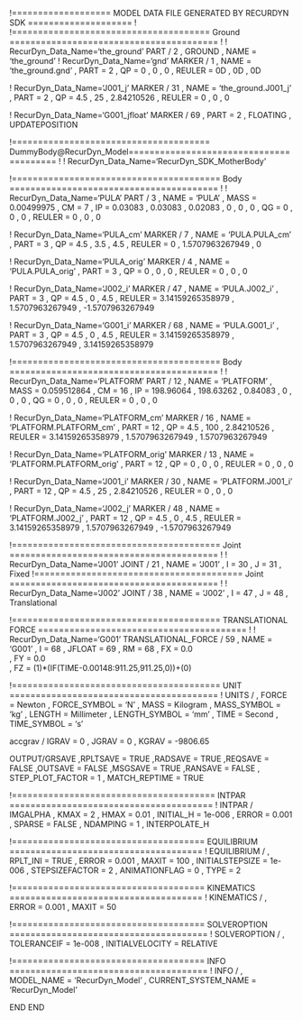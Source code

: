 ﻿!=================== MODEL DATA FILE GENERATED BY RECURDYN SDK ====================
!
!====================================== Ground ========================================
!
!                         RecurDyn_Data_Name='the_ground'
PART / 2 , GROUND
, NAME = 'the_ground'
!                         RecurDyn_Data_Name='gnd'
MARKER / 1
, NAME = 'the_ground.gnd'
, PART = 2
, QP = 0 , 0 , 0
, REULER = 0D , 0D , 0D
 
 


!                         RecurDyn_Data_Name='J001_j'
MARKER / 31
, NAME = 'the_ground.J001_j'
, PART = 2
, QP = 4.5 , 25 , 2.84210526
, REULER = 0 , 0 , 0
 
 
!                         RecurDyn_Data_Name='G001_jfloat'
MARKER / 69
, PART = 2
, FLOATING
, UPDATEPOSITION
 
 
!====================================== DummyBody@RecurDyn_Model========================================
!
!                         RecurDyn_Data_Name='RecurDyn_SDK_MotherBody'


!======================================== Body ========================================
!
!                         RecurDyn_Data_Name='PULA'
PART / 3
, NAME = 'PULA'
, MASS = 0.00499975
, CM = 7
, IP = 0.03083 , 0.03083 , 0.02083
, 0 , 0 , 0
, QG = 0 , 0 , 0
, REULER = 0 , 0 , 0
 
 
!                         RecurDyn_Data_Name='PULA_cm'
MARKER / 7
, NAME = 'PULA.PULA_cm'
, PART = 3
, QP = 4.5 , 3.5 , 4.5
, REULER = 0 , 1.5707963267949 , 0
 
 
!                         RecurDyn_Data_Name='PULA_orig'
MARKER / 4
, NAME = 'PULA.PULA_orig'
, PART = 3
, QP = 0 , 0 , 0
, REULER = 0 , 0 , 0
 
 
!                         RecurDyn_Data_Name='J002_i'
MARKER / 47
, NAME = 'PULA.J002_i'
, PART = 3
, QP = 4.5 , 0 , 4.5
, REULER = 3.14159265358979 , 1.5707963267949 , -1.5707963267949
 
 
!                         RecurDyn_Data_Name='G001_i'
MARKER / 68
, NAME = 'PULA.G001_i'
, PART = 3
, QP = 4.5 , 0 , 4.5
, REULER = 3.14159265358979 , 1.5707963267949 , 3.14159265358979
 
 
!======================================== Body ========================================
!
!                         RecurDyn_Data_Name='PLATFORM'
PART / 12
, NAME = 'PLATFORM'
, MASS = 0.059512864
, CM = 16
, IP = 198.96064 , 198.63262 , 0.84083
, 0 , 0 , 0
, QG = 0 , 0 , 0
, REULER = 0 , 0 , 0
 
 
!                         RecurDyn_Data_Name='PLATFORM_cm'
MARKER / 16
, NAME = 'PLATFORM.PLATFORM_cm'
, PART = 12
, QP = 4.5 , 100 , 2.84210526
, REULER = 3.14159265358979 , 1.5707963267949 , 1.5707963267949
 
 
!                         RecurDyn_Data_Name='PLATFORM_orig'
MARKER / 13
, NAME = 'PLATFORM.PLATFORM_orig'
, PART = 12
, QP = 0 , 0 , 0
, REULER = 0 , 0 , 0
 
 
!                         RecurDyn_Data_Name='J001_i'
MARKER / 30
, NAME = 'PLATFORM.J001_i'
, PART = 12
, QP = 4.5 , 25 , 2.84210526
, REULER = 0 , 0 , 0
 
 
!                         RecurDyn_Data_Name='J002_j'
MARKER / 48
, NAME = 'PLATFORM.J002_j'
, PART = 12
, QP = 4.5 , 0 , 4.5
, REULER = 3.14159265358979 , 1.5707963267949 , -1.5707963267949
 
 
!======================================== Joint ========================================
!
!                         RecurDyn_Data_Name='J001'
JOINT / 21
, NAME = 'J001'
, I = 30
, J = 31
, Fixed
!======================================== Joint ========================================
!
!                         RecurDyn_Data_Name='J002'
JOINT / 38
, NAME = 'J002'
, I = 47
, J = 48
, Translational
 
 
!======================================== TRANSLATIONAL FORCE ========================================
!
!                         RecurDyn_Data_Name='G001'
TRANSLATIONAL_FORCE / 59
, NAME = 'G001'
, I = 68
, JFLOAT = 69
, RM = 68
, FX = 0.0\
, FY = 0.0\
, FZ = (1)*(IF(TIME-0.00148:911.25,911.25,0))+(0)\
 
 
!======================================== UNIT ========================================
!
UNITS / 
, FORCE = Newton
, FORCE_SYMBOL = 'N'
, MASS = Kilogram
, MASS_SYMBOL = 'kg'
, LENGTH = Millimeter
, LENGTH_SYMBOL = 'mm'
, TIME = Second
, TIME_SYMBOL = 's'


accgrav /  IGRAV = 0
, JGRAV = 0
, KGRAV = -9806.65


OUTPUT/GRSAVE
,RPLTSAVE = TRUE
,RADSAVE = TRUE
,REQSAVE = FALSE
,OUTSAVE = FALSE
,MSGSAVE = TRUE
,RANSAVE = FALSE
, STEP_PLOT_FACTOR = 1
, MATCH_REPTIME = TRUE


!======================================= INTPAR =======================================
!
INTPAR / IMGALPHA
, KMAX = 2
, HMAX = 0.01
, INITIAL_H = 1e-006
, ERROR = 0.001
, SPARSE = FALSE
, NDAMPING = 1
, INTERPOLATE_H


!===================================== EQUILIBRIUM =====================================
!
EQUILIBRIUM /
, RPLT_INI = TRUE
, ERROR = 0.001
, MAXIT = 100
, INITIALSTEPSIZE = 1e-006
, STEPSIZEFACTOR = 2
, ANIMATIONFLAG = 0
, TYPE = 2


!===================================== KINEMATICS =====================================
!
KINEMATICS /
, ERROR = 0.001
, MAXIT = 50




!===================================== SOLVEROPTION ======================================
!
SOLVEROPTION /
, TOLERANCEIF  = 1e-008
, INITIALVELOCITY  = RELATIVE


!===================================== INFO ======================================
!
INFO /
, MODEL_NAME = 'RecurDyn_Model'
, CURRENT_SYSTEM_NAME = 'RecurDyn_Model'


END
END
